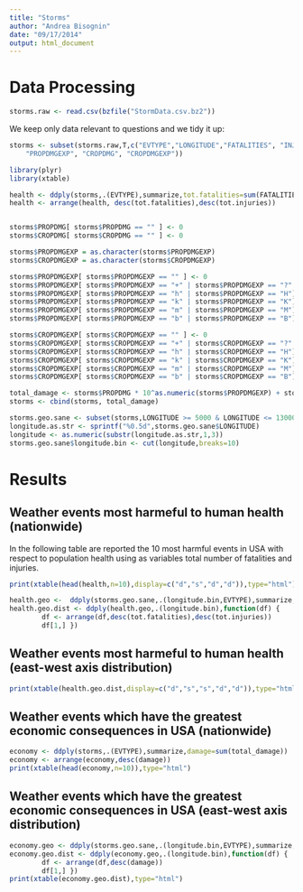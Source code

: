 ```yaml
---
title: "Storms"
author: "Andrea Bisognin"
date: "09/17/2014"
output: html_document
---
```


# Data Processing



```r
storms.raw <- read.csv(bzfile("StormData.csv.bz2"))
```

We keep only data relevant to questions and we tidy it up:

```r
storms <- subset(storms.raw,T,c("EVTYPE","LONGITUDE","FATALITIES", "INJURIES", "PROPDMG", 
    "PROPDMGEXP", "CROPDMG", "CROPDMGEXP"))


```



```r
library(plyr)
library(xtable)
```


```r
health <- ddply(storms,.(EVTYPE),summarize,tot.fatalities=sum(FATALITIES),tot.injuries=sum(INJURIES))
health <- arrange(health, desc(tot.fatalities),desc(tot.injuries))


storms$PROPDMG[ storms$PROPDMG == "" ] <- 0
storms$CROPDMG[ storms$CROPDMG == "" ] <- 0

storms$PROPDMGEXP = as.character(storms$PROPDMGEXP)
storms$CROPDMGEXP = as.character(storms$CROPDMGEXP)

storms$PROPDMGEXP[ storms$PROPDMGEXP == "" ] <- 0
storms$PROPDMGEXP[ storms$PROPDMGEXP == "+" | storms$PROPDMGEXP == "?" |storms$PROPDMGEXP == "-" | storms$PROPDMGEXP == "1"  ] <- 1
storms$PROPDMGEXP[ storms$PROPDMGEXP == "h" | storms$PROPDMGEXP == "H"] <- 2
storms$PROPDMGEXP[ storms$PROPDMGEXP == "k" | storms$PROPDMGEXP == "K"] <- 3
storms$PROPDMGEXP[ storms$PROPDMGEXP == "m" | storms$PROPDMGEXP == "M"] <- 6
storms$PROPDMGEXP[ storms$PROPDMGEXP == "b" | storms$PROPDMGEXP == "B"] <- 9

storms$CROPDMGEXP[ storms$CROPDMGEXP == "" ] <- 0
storms$CROPDMGEXP[ storms$CROPDMGEXP == "+" | storms$CROPDMGEXP == "?" | storms$CROPDMGEXP == "-" | storms$CROPDMGEXP == "1"  ] <- 1
storms$CROPDMGEXP[ storms$CROPDMGEXP == "h" | storms$CROPDMGEXP == "H"] <- 2
storms$CROPDMGEXP[ storms$CROPDMGEXP == "k" | storms$CROPDMGEXP == "K"] <- 3
storms$CROPDMGEXP[ storms$CROPDMGEXP == "m" | storms$CROPDMGEXP == "M"] <- 6
storms$CROPDMGEXP[ storms$CROPDMGEXP == "b" | storms$CROPDMGEXP == "B"] <- 9

total_damage <- storms$PROPDMG * 10^as.numeric(storms$PROPDMGEXP) + storms$CROPDMG * 10^as.numeric(storms$CROPDMGEXP)
storms <- cbind(storms, total_damage)

storms.geo.sane <- subset(storms,LONGITUDE >= 5000 & LONGITUDE <= 13000)
longitude.as.str <- sprintf("%0.5d",storms.geo.sane$LONGITUDE)
longitude <- as.numeric(substr(longitude.as.str,1,3))
storms.geo.sane$longitude.bin <- cut(longitude,breaks=10)

```


# Results
## Weather events most harmeful to human health (nationwide)

In the following table are reported the 10 most harmful events in USA with respect to population health using as variables total number of fatalities and injuries. 

```r
print(xtable(head(health,n=10),display=c("d","s","d","d")),type="html")
```

```r
health.geo <-  ddply(storms.geo.sane,.(longitude.bin,EVTYPE),summarize,tot.fatalities=sum(FATALITIES,na.rm=T),tot.injuries=sum(INJURIES,na.rm=T))
health.geo.dist <- ddply(health.geo,.(longitude.bin),function(df) { 
        df <- arrange(df,desc(tot.fatalities),desc(tot.injuries))
        df[1,] })
```

## Weather events most harmeful to human health (east-west axis distribution)
```r
print(xtable(health.geo.dist,display=c("d","s","s","d","d")),type="html")
```

## Weather events which have the greatest economic consequences in USA (nationwide)
```r
economy <- ddply(storms,.(EVTYPE),summarize,damage=sum(total_damage))
economy <- arrange(economy,desc(damage))
print(xtable(head(economy,n=10)),type="html")
```

## Weather events which have the greatest economic consequences in USA (east-west axis distribution)
```r
economy.geo <- ddply(storms.geo.sane,.(longitude.bin,EVTYPE),summarize,damage=sum(total_damage))
economy.geo.dist <- ddply(economy.geo,.(longitude.bin),function(df) { 
        df <- arrange(df,desc(damage))
        df[1,] })
print(xtable(economy.geo.dist),type="html")
```

